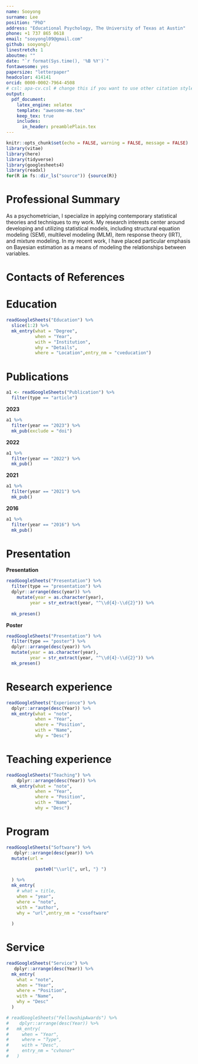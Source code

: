 ```yaml
---
name: Sooyong
surname: Lee
position: "PhD"
address: "Educational Psychology, The University of Texas at Austin"
phone: +1 737 865 0618
email: "sooyongl09@gmail.com"
github: sooyongl/
linestretch: 1
aboutme: ""
date: "`r format(Sys.time(), '%B %Y')`"
fontawesome: yes
papersize: "letterpaper"
headcolor: 414141
orcid: 0000-0002-7964-4508
# csl: apa-cv.csl # change this if you want to use other citation styles
output:
  pdf_document:
    latex_engine: xelatex
    template: "awesome-me.tex"
    keep_tex: true
    includes:
      in_header: preamblePlain.tex
---
```


```r
knitr::opts_chunk$set(echo = FALSE, warning = FALSE, message = FALSE)
library(vitae)
library(here)
library(tidyverse)
library(googlesheets4)
library(readxl)
for(R in fs::dir_ls("source")) {source(R)}
```


# Professional Summary

As a psychometrician, I specialize in applying contemporary statistical theories and techniques to my work. My research interests center around developing and utilizing statistical models, including structural equation modeling (SEM), multilevel modeling (MLM), item response theory (IRT), and mixture modeling. In my recent work, I have placed particular emphasis on Bayesian estimation as a means of modeling the relationships between variables.


# Contacts of References

\begin{tabular}{p{0.4\textwidth}@{\hspace{-10pt}}@{}p{0.3\textwidth} p{0.3\textwidth} }

1.	\textbf{Tiffany A. Whittaker}

The University of Texas at Austin  

\textbf{Email}: t.whittaker@austin.utexas.edu

\textbf{Phone}: 512-471-2749     & 

2.	\textbf{Seung W. Choi}

The University of Texas at Austin  

\textbf{Email}: schoi@austin.utexas.edu

\textbf{Phone}: 512-471-2751 &  

3.	\textbf{Cory L. Cobb}

Texas A\&M University

\textbf{Email}: cory.cobb@tamu.edu

\textbf{Phone}: 501-749-3382 \\

\end{tabular}


# Education

```r

readGoogleSheets("Education") %>% 
  slice(1:2) %>% 
  mk_entry(what = "Degree",
           when = "Year",
           with = "Institution",
           why = "Details",
           where = "Location",entry_nm = "cveducation")

```

\vspace{-1em}

# Publications
```r
a1 <- readGoogleSheets("Publication") %>%
  filter(type == "article")
```


\setlength{\leftskip}{0cm}
**2023**

\setlength{\leftskip}{0.5cm}
```r
a1 %>%
  filter(year == "2023") %>%
  mk_pub(exclude = "doi")
```


\setlength{\leftskip}{0cm}
**2022**

\setlength{\leftskip}{0.5cm}
```r
a1 %>% 
  filter(year == "2022") %>% 
  mk_pub()
```

\setlength{\leftskip}{0cm}
**2021**

\setlength{\leftskip}{0.5cm}

```r
a1 %>% 
  filter(year == "2021") %>%
  mk_pub()
```


\setlength{\leftskip}{0cm}
**2016**

\setlength{\leftskip}{0.5cm}

```r
a1 %>% 
  filter(year == "2016") %>%
  mk_pub()
```


\setlength{\leftskip}{0cm}


# Presentation

\setlength{\leftskip}{0cm}
**Presentation**

\setlength{\leftskip}{0.5cm}

```r
readGoogleSheets("Presentation") %>%
  filter(type == "presentation") %>% 
  dplyr::arrange(desc(year)) %>% 
    mutate(year = as.character(year),
         year = str_extract(year, "^\\d{4}-\\d{2}")) %>% 
   
  mk_presen()
```

\setlength{\leftskip}{0cm}
**Poster**

\setlength{\leftskip}{0.5cm}

```r
readGoogleSheets("Presentation") %>%
  filter(type == "poster") %>% 
  dplyr::arrange(desc(year)) %>%
  mutate(year = as.character(year),
         year = str_extract(year, "^\\d{4}-\\d{2}")) %>% 
  mk_presen()
```

\setlength{\leftskip}{0cm}

\vspace{0em}

# Research experience

```r
readGoogleSheets("Experience") %>% 
  dplyr::arrange(desc(Year)) %>% 
  mk_entry(what = "note",
           when = "Year",
           where = "Position",
           with = "Name",
           why = "Desc")
```

<!-- \newpage -->
\vspace{0em}

# Teaching experience

```r
readGoogleSheets("Teaching") %>% 
    dplyr::arrange(desc(Year)) %>% 
  mk_entry(what = "note",
           when = "Year",
           where = "Position",
           with = "Name",
           why = "Desc")
```

# Program

```r
readGoogleSheets("Software") %>%
   dplyr::arrange(desc(year)) %>% 
  mutate(url = 
           
           paste0("\\url{", url, "} ")

  ) %>% 
  mk_entry(
    # what = title,
    when = "year",
    where = "note",
    with = "author",
    why = "url",entry_nm = "cvsoftware"
    
  )
```

\vspace{0em}


# Service

```r
readGoogleSheets("Service") %>%
   dplyr::arrange(desc(Year)) %>% 
  mk_entry(
    what = "note",
    when = "Year",
    where = "Position",
    with = "Name",
    why = "Desc"
  )

```

<!-- # Fellowship & Awards -->

```r
# readGoogleSheets("FellowshipAwards") %>%
#    dplyr::arrange(desc(Year)) %>% 
#   mk_entry(
#     when = "Year",
#     where = "Type",
#     with = "Desc",
#     entry_nm = "cvhonor"
#   )

```




